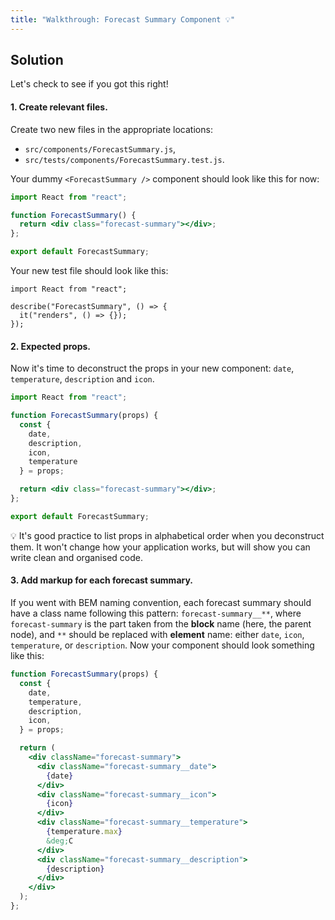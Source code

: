 ```yaml
---
title: "Walkthrough: Forecast Summary Component 💡"
---
```


## Solution

Let's check to see if you got this right!

#### 1. Create relevant files.

Create two new files in the appropriate locations:
- `src/components/ForecastSummary.js`,
- `src/tests/components/ForecastSummary.test.js`.

Your dummy `<ForecastSummary />` component should look like this for now:

```jsx
import React from "react";

function ForecastSummary() {
  return <div class="forecast-summary"></div>;
};

export default ForecastSummary; 
```

Your new test file should look like this:

```
import React from "react";

describe("ForecastSummary", () => {
  it("renders", () => {});
});
```

#### 2. Expected props.

Now it's time to deconstruct the props in your new component: `date`, `temperature`, `description` and `icon`.

```jsx
import React from "react";

function ForecastSummary(props) {
  const {
    date,
    description,
    icon,
    temperature
  } = props;

  return <div class="forecast-summary"></div>;
};

export default ForecastSummary;

```

💡 It's good practice to list props in alphabetical order when you deconstruct them. It won't change how your application works, but will show you can write clean and organised code.

#### 3. Add markup for each forecast summary.

If you went with BEM naming convention, each forecast summary should have a class name following this pattern: `forecast-summary__**`, where `forecast-summary` is the part taken from the **block** name (here, the parent node), and `**` should be replaced with **element** name: either `date`, `icon`, `temperature`, or `description`. Now your component  should look something like this:

```jsx
function ForecastSummary(props) {
  const {
    date,
    temperature,
    description,
    icon,
  } = props;

  return (
    <div className="forecast-summary">
      <div className="forecast-summary__date">
        {date}
      </div>
      <div className="forecast-summary__icon">
        {icon}
      </div>
      <div className="forecast-summary__temperature">
        {temperature.max}
        &deg;C
      </div>
      <div className="forecast-summary__description">
        {description}
      </div>
    </div>
  );
};
```
